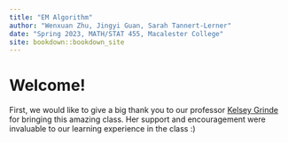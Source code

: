```yaml
--- 
title: "EM Algorithm"
author: "Wenxuan Zhu, Jingyi Guan, Sarah Tannert-Lerner"
date: "Spring 2023, MATH/STAT 455, Macalester College"
site: bookdown::bookdown_site
---
```


# Welcome!

First, we would like to give a big thank you to our professor [Kelsey Grinde](https://kegrinde.github.io/) for bringing this amazing class. Her support and encouragement were invaluable to our learning experience in the class :)

